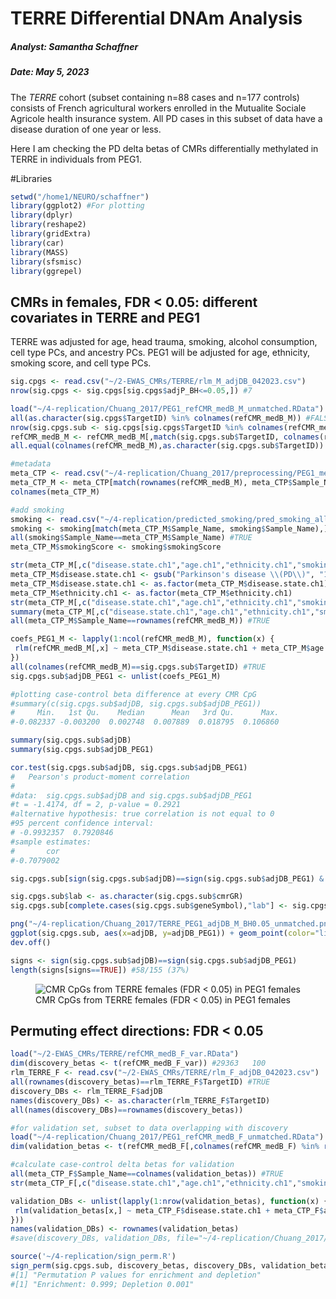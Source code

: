 TERRE Differential DNAm Analysis
===============================================================

##### Analyst: Samantha Schaffner
##### Date: May 5, 2023
  
The *TERRE* cohort (subset containing n=88 cases and n=177 controls) consists of French agricultural workers enrolled in the Mutualite Sociale Agricole health insurance system. All PD cases in this subset of data have a disease duration of one year or less. 

Here I am checking the PD delta betas of CMRs differentially methylated in TERRE in individuals from PEG1.

#Libraries
```r
setwd("/home1/NEURO/schaffner")
library(ggplot2) #For plotting
library(dplyr)
library(reshape2)
library(gridExtra)
library(car)
library(MASS)
library(sfsmisc)
library(ggrepel)
```

## CMRs in females, FDR < 0.05: different covariates in TERRE and PEG1

TERRE was adjusted for age, head trauma, smoking, alcohol consumption, cell type PCs, and ancestry PCs. PEG1 will be adjusted for age, ethnicity, smoking score, and cell type PCs.

```r
sig.cpgs <- read.csv("~/2-EWAS_CMRs/TERRE/rlm_M_adjDB_042023.csv")
nrow(sig.cpgs <- sig.cpgs[sig.cpgs$adjP_BH<=0.05,]) #7

load("~/4-replication/Chuang_2017/PEG1_refCMR_medB_M_unmatched.RData")
all(as.character(sig.cpgs$TargetID) %in% colnames(refCMR_medB_M)) #FALSE
nrow(sig.cpgs.sub <- sig.cpgs[sig.cpgs$TargetID %in% colnames(refCMR_medB_M),]) #4 CpGs in 450K CMRs
refCMR_medB_M <- refCMR_medB_M[,match(sig.cpgs.sub$TargetID, colnames(refCMR_medB_M))]
all.equal(colnames(refCMR_medB_M),as.character(sig.cpgs.sub$TargetID)) #TRUE

#metadata
meta_CTP <- read.csv("~/4-replication/Chuang_2017/preprocessing/PEG1_meta_celltypePCs.csv")
meta_CTP_M <- meta_CTP[match(rownames(refCMR_medB_M), meta_CTP$Sample_Name),]
colnames(meta_CTP_M)

#add smoking
smoking <- read.csv("~/4-replication/predicted_smoking/pred_smoking_all_cohorts.csv")
smoking <- smoking[match(meta_CTP_M$Sample_Name, smoking$Sample_Name),]
all(smoking$Sample_Name==meta_CTP_M$Sample_Name) #TRUE
meta_CTP_M$smokingScore <- smoking$smokingScore

str(meta_CTP_M[,c("disease.state.ch1","age.ch1","ethnicity.ch1","smokingScore","CTP_PC1","CTP_PC2","CTP_PC3")])
meta_CTP_M$disease.state.ch1 <- gsub("Parkinson's disease \\(PD\\)", "1", gsub("PD-free control","0", meta_CTP_M$disease.state.ch1))
meta_CTP_M$disease.state.ch1 <- as.factor(meta_CTP_M$disease.state.ch1)
meta_CTP_M$ethnicity.ch1 <- as.factor(meta_CTP_M$ethnicity.ch1)
str(meta_CTP_M[,c("disease.state.ch1","age.ch1","ethnicity.ch1","smokingScore","CTP_PC1","CTP_PC2","CTP_PC3")])
summary(meta_CTP_M[,c("disease.state.ch1","age.ch1","ethnicity.ch1","smokingScore","CTP_PC1","CTP_PC2","CTP_PC3")])
all(meta_CTP_M$Sample_Name==rownames(refCMR_medB_M)) #TRUE

coefs_PEG1_M <- lapply(1:ncol(refCMR_medB_M), function(x) {
 rlm(refCMR_medB_M[,x] ~ meta_CTP_M$disease.state.ch1 + meta_CTP_M$age.ch1 + meta_CTP_M$ethnicity.ch1 + meta_CTP_M$smokingScore + meta_CTP_M$CTP_PC1 + meta_CTP_M$CTP_PC2 + meta_CTP_M$CTP_PC3, psi = psi.huber, maxit=500)$coefficients[2]
})
all(colnames(refCMR_medB_M)==sig.cpgs.sub$TargetID) #TRUE
sig.cpgs.sub$adjDB_PEG1 <- unlist(coefs_PEG1_M)

#plotting case-control beta difference at every CMR CpG
#summary(c(sig.cpgs.sub$adjDB, sig.cpgs.sub$adjDB_PEG1))
#     Min.   1st Qu.    Median      Mean   3rd Qu.      Max. 
#-0.082337 -0.003200  0.002748  0.007889  0.018795  0.106860 

summary(sig.cpgs.sub$adjDB)
summary(sig.cpgs.sub$adjDB_PEG1)

cor.test(sig.cpgs.sub$adjDB, sig.cpgs.sub$adjDB_PEG1)
#	Pearson's product-moment correlation
#
#data:  sig.cpgs.sub$adjDB and sig.cpgs.sub$adjDB_PEG1
#t = -1.4174, df = 2, p-value = 0.2921
#alternative hypothesis: true correlation is not equal to 0
#95 percent confidence interval:
# -0.9932357  0.7920846
#sample estimates:
#       cor 
#-0.7079002 

sig.cpgs.sub[sign(sig.cpgs.sub$adjDB)==sign(sig.cpgs.sub$adjDB_PEG1) & abs(sig.cpgs.sub$adjDB)>=0.03 & abs(sig.cpgs.sub$adjDB_PEG1)>=0.03,c("cmrGR","geneSymbol","adjDB","adjDB_PEG1")] #none

sig.cpgs.sub$lab <- as.character(sig.cpgs.sub$cmrGR)
sig.cpgs.sub[complete.cases(sig.cpgs.sub$geneSymbol),"lab"] <- sig.cpgs.sub[complete.cases(sig.cpgs.sub$geneSymbol),"geneSymbol"]

png("~/4-replication/Chuang_2017/TERRE_PEG1_adjDB_M_BH0.05_unmatched.png", width=300, height=300)
ggplot(sig.cpgs.sub, aes(x=adjDB, y=adjDB_PEG1)) + geom_point(color="lightsteelblue4", size=5, alpha=0.6) + theme_bw() + xlab("TERRE Adjusted Delta Beta") + ylab("PEG1 Adjusted Delta Beta") + xlim(c(-0.16,0.16)) + ylim(c(-0.05,0.05)) + ggtitle("TERRE (n = 118) vs. PEG1 (n = 307)") + coord_cartesian(clip="off")  + geom_label_repel(data=sig.cpgs.sub, aes(label = lab), size = 3, force=50, max.overlaps=Inf)
dev.off()

signs <- sign(sig.cpgs.sub$adjDB)==sign(sig.cpgs.sub$adjDB_PEG1)
length(signs[signs==TRUE]) #58/155 (37%)
```
![CMR CpGs from TERRE females (FDR < 0.05) in PEG1 females](/home1/NEURO/schaffner/4-replication/Chuang_2017/TERRE_PEG1_adjDB_F_BH0.05_unmatched.png)

## Permuting effect directions: FDR < 0.05
```r
load("~/2-EWAS_CMRs/TERRE/refCMR_medB_F_var.RData")
dim(discovery_betas <- t(refCMR_medB_F_var)) #29363   100
rlm_TERRE_F <- read.csv("~/2-EWAS_CMRs/TERRE/rlm_F_adjDB_042023.csv")
all(rownames(discovery_betas)==rlm_TERRE_F$TargetID) #TRUE
discovery_DBs <- rlm_TERRE_F$adjDB
names(discovery_DBs) <- as.character(rlm_TERRE_F$TargetID)
all(names(discovery_DBs)==rownames(discovery_betas))

#for validation set, subset to data overlapping with discovery
load("~/4-replication/Chuang_2017/PEG1_refCMR_medB_F_unmatched.RData")
dim(validation_betas <- t(refCMR_medB_F[,colnames(refCMR_medB_F) %in% rownames(discovery_betas)])) #17201   232

#calculate case-control delta betas for validation
all(meta_CTP_F$Sample_Name==colnames(validation_betas)) #TRUE
str(meta_CTP_F[,c("disease.state.ch1","age.ch1","ethnicity.ch1","smokingScore","CTP_PC1","CTP_PC2","CTP_PC3")])

validation_DBs <- unlist(lapply(1:nrow(validation_betas), function(x) {
 rlm(validation_betas[x,] ~ meta_CTP_F$disease.state.ch1 + meta_CTP_F$age.ch1 + meta_CTP_F$ethnicity.ch1 + meta_CTP_F$smokingScore + meta_CTP_F$CTP_PC1 + meta_CTP_F$CTP_PC2 + meta_CTP_F$CTP_PC3, psi = psi.huber, maxit=500)$coefficients[2]
}))
names(validation_DBs) <- rownames(validation_betas)
#save(discovery_DBs, validation_DBs, file="~/4-replication/Chuang_2017/validation_matched/female/all_adjDBs_TERRE_PEG1_F_probit_matched.RData")

source('~/4-replication/sign_perm.R')
sign_perm(sig.cpgs.sub, discovery_betas, discovery_DBs, validation_betas, validation_DBs, n_validation=58, permutation_number=1000)
#[1] "Permutation P values for enrichment and depletion"
#[1] "Enrichment: 0.999; Depletion 0.001"
```

